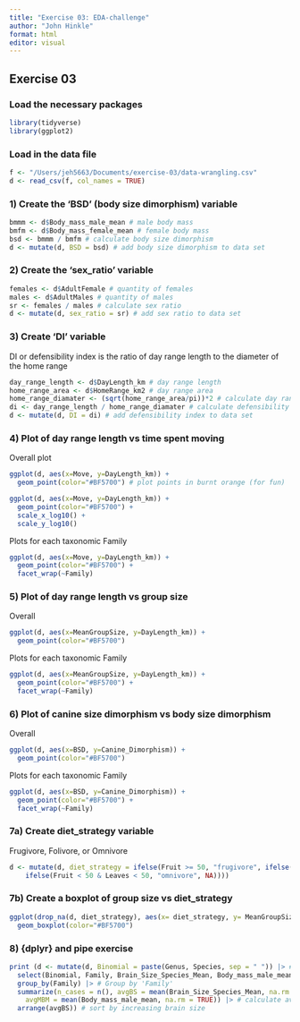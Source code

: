 ```yaml
---
title: "Exercise 03: EDA-challenge"
author: "John Hinkle"
format: html
editor: visual
---
```


## Exercise 03

### Load the necessary packages

```r
library(tidyverse)
library(ggplot2)
```

### Load in the data file

```r
f <- "/Users/jeh5663/Documents/exercise-03/data-wrangling.csv"
d <- read_csv(f, col_names = TRUE)
```

### 1) Create the 'BSD' (body size dimorphism) variable

```r
bmmm <- d$Body_mass_male_mean # male body mass
bmfm <- d$Body_mass_female_mean # female body mass
bsd <- bmmm / bmfm # calculate body size dimorphism
d <- mutate(d, BSD = bsd) # add body size dimorphism to data set
```

### 2) Create the 'sex_ratio' variable

```r
females <- d$AdultFemale # quantity of females
males <- d$AdultMales # quantity of males
sr <- females / males # calculate sex ratio
d <- mutate(d, sex_ratio = sr) # add sex ratio to data set
```

### 3) Create 'DI' variable
DI or defensibility index is the ratio of day range length to the diameter of the home range

```r
day_range_length <- d$DayLength_km # day range length
home_range_area <- d$HomeRange_km2 # day range area
home_range_diamater <- (sqrt(home_range_area/pi))*2 # calculate day range diameter
di <- day_range_length / home_range_diamater # calculate defensibility index
d <- mutate(d, DI = di) # add defensibility index to data set
```

### 4) Plot of day range length vs time spent moving

Overall plot

```r
ggplot(d, aes(x=Move, y=DayLength_km)) + 
  geom_point(color="#BF5700") # plot points in burnt orange (for fun)

ggplot(d, aes(x=Move, y=DayLength_km)) + 
  geom_point(color="#BF5700") +
  scale_x_log10() +
  scale_y_log10()
```

Plots for each taxonomic Family

```r
ggplot(d, aes(x=Move, y=DayLength_km)) + 
  geom_point(color="#BF5700") +
  facet_wrap(~Family)
```

### 5) Plot of day range length vs group size

Overall

```r
ggplot(d, aes(x=MeanGroupSize, y=DayLength_km)) + 
  geom_point(color="#BF5700")
```

Plots for each taxonomic Family

```r
ggplot(d, aes(x=MeanGroupSize, y=DayLength_km)) + 
  geom_point(color="#BF5700") +
  facet_wrap(~Family)
```

### 6) Plot of canine size dimorphism vs body size dimorphism

Overall

```r
ggplot(d, aes(x=BSD, y=Canine_Dimorphism)) + 
  geom_point(color="#BF5700")
```

Plots for each taxonomic Family

```r
ggplot(d, aes(x=BSD, y=Canine_Dimorphism)) + 
  geom_point(color="#BF5700") +
  facet_wrap(~Family)
```

### 7a) Create diet_strategy variable
Frugivore, Folivore, or Omnivore

```r
d <- mutate(d, diet_strategy = ifelse(Fruit >= 50, "frugivore", ifelse(Leaves >= 50, "folivore",
    ifelse(Fruit < 50 & Leaves < 50, "omnivore", NA))))
```

### 7b) Create a boxplot of group size vs diet_strategy

```r
ggplot(drop_na(d, diet_strategy), aes(x= diet_strategy, y= MeanGroupSize)) +
  geom_boxplot(color="#BF5700")
```

### 8) {dplyr} and pipe exercise

```r
print (d <- mutate(d, Binomial = paste(Genus, Species, sep = " ")) |> # create 'Binomial' variable and add to df
  select(Binomial, Family, Brain_Size_Species_Mean, Body_mass_male_mean) |> # trim df
  group_by(Family) |> # Group by 'Family'
  summarize(n_cases = n(), avgBS = mean(Brain_Size_Species_Mean, na.rm = TRUE),
    avgMBM = mean(Body_mass_male_mean, na.rm = TRUE)) |> # calculate average brain size and average male body mass
  arrange(avgBS)) # sort by increasing brain size
```

